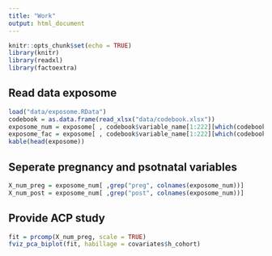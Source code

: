 ```yaml
---
title: "Work"
output: html_document
---
```


```r
knitr::opts_chunk$set(echo = TRUE)
library(knitr)
library(readxl)
library(factoextra)
```

## Read data exposome

```r
load("data/exposome.RData")
codebook = as.data.frame(read_xlsx("data/codebook.xlsx"))
exposome_num = exposome[ , codebook$variable_name[1:222][which(codebook$var_type[1:222] == "numeric")]]
exposome_fac = exposome[ , codebook$variable_name[1:222][which(codebook$var_type[1:222] == "factor")]]
kable(head(exposome))
```

## Seperate pregnancy and psotnatal variables

```r
X_num_preg = exposome_num[ ,grep("preg", colnames(exposome_num))]
X_num_post = exposome_num[ ,grep("post", colnames(exposome_num))]
```

## Provide ACP study

```r
fit = prcomp(X_num_preg, scale = TRUE)
fviz_pca_biplot(fit, habillage = covariates$h_cohort)
```